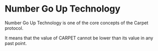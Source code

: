 
# Number Go Up Technology

Number Go Up Technology is one of the core concepts of the Carpet protocol.

It means that the value of CARPET cannot be lower than its value in any past point.

<Explanation />
